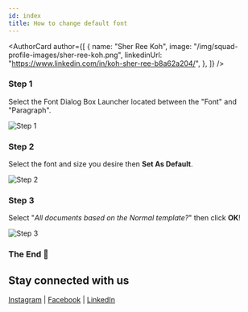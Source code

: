 ```yaml
---
id: index
title: How to change default font
---
```



<AuthorCard
	author={[
		{
			name: "Sher Ree Koh",
			image: "/img/squad-profile-images/sher-ree-koh.png",
			linkedinUrl: "https://www.linkedin.com/in/koh-sher-ree-b8a62a204/",
		},
	]}
/>

### Step 1

Select the Font Dialog Box Launcher located between the "Font" and "Paragraph".

![Step 1](step-1.png)

### Step 2

Select the font and size you desire then **Set As Default**.

![Step 2](step-2.png)

### Step 3

Select "_All documents based on the Normal template?_" then click **OK**!

![Step 3](step-3.png)

### The End 🎊

## Stay connected with us

[Instagram](https://www.instagram.com/microsoft_mws/) |
[Facebook](https://www.facebook.com/microsoft.mws) |
[LinkedIn](https://www.linkedin.com/company/mwsquad/)

